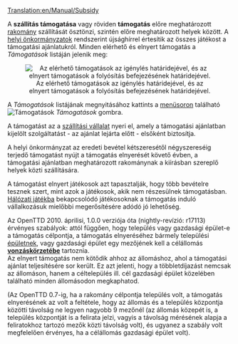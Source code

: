 [[Translation:en/Manual/Subsidy]]


A '''szállítás támogatása''' vagy röviden '''támogatás''' előre meghatározott [[hu/Manual/Rakomány|rakomány]] szállítását ösztönzi, szintén előre meghatározott helyek között. A [[hu/Manual/Önkormányzat|helyi önkormányzatok]] rendszerint újsághírrel értesítik az összes játékost a támogatási ajánlatukról. Minden elérhető és elnyert támogatás a ''Támogatások'' listáján jelenik meg:

<center>[[File:en/Transportsubsidy multiplayer.png|center|frame|Az elérhető támogatások az igénylés határidejével, és az elnyert támogatások a folyósítás befejezésének határidejével.]]</center>

A ''Támogatások'' listájának megnyitásához kattints a [[hu/Manual/Felhasználói felület#A menüsor|menüsoron]] található [[File:en/Manual html 54594ccb.png|Támogatások]] ''Támogatások'' gombra.

A támogatást az a [[hu/Manual/Szállítási vállalat|szállítási vállalat]] nyeri el, amely a támogatási ajánlatban kijelölt szolgáltatást - az ajánlat lejárta előtt - elsőként biztosítja. 

A helyi önkormányzat az eredeti bevétel kétszeresétől négyszereséig terjedő támogatást nyújt a támogatás elnyerését követő évben, a támogatási ajánlatban meghatározott rakománynak a kiírásban szereplő helyek közti szállítására.

A támogatást elnyert játékosok azt tapasztalják, hogy több bevételre tesznek szert, mint azok a játékosok, akik nem részesülnek támogatásban. [[hu/Manual/Hálózati játék|Hálózati játékba]] bekapcsolódó játékosoknak a támogatás induló vállalkozásuk mielőbbi megerősítésére adódó jó lehetőség.

Az OpenTTD 2010. áprilisi, 1.0.0 verziója óta (nightly-revízió: r17113) érvényes szabályok:  attól függően, hogy település vagy gazdasági épület-e a támogatás célpontja, a támogatás elnyeréséhez bármely települési [[hu/Archive/Manual/Épület|épületnek]], vagy gazdasági épület egy mezőjének kell a célállomás '''[[hu/Manual/Vonzáskörzet|vonzáskörzetébe]]''' tartoznia.<br> Az elnyert támogatás nem kötődik ahhoz az állomáshoz, ahol a támogatási ajánlat teljesítésére sor került. Ez azt jelenti, hogy a többletdíjazást nemcsak az állomáson, hanem a céltelepülés ill. cél gazdasági épület közelében található minden állomásodon megkaphatod.

(Az OpenTTD 0.7-ig, ha a rakomány célpontja település volt, a támogatás elnyerésének az volt a feltétele, hogy az állomás és a település központja közötti távolság ne legyen nagyobb 9 mezőnél (az állomás közepét is, a település központját is a felirata jelzi, vagyis a távolság mérésének alapja a feliratokhoz tartozó mezők közti távolság volt), és ugyanez a szabály volt megfelelően érvényes, ha a célállomás gazdasági épület volt).